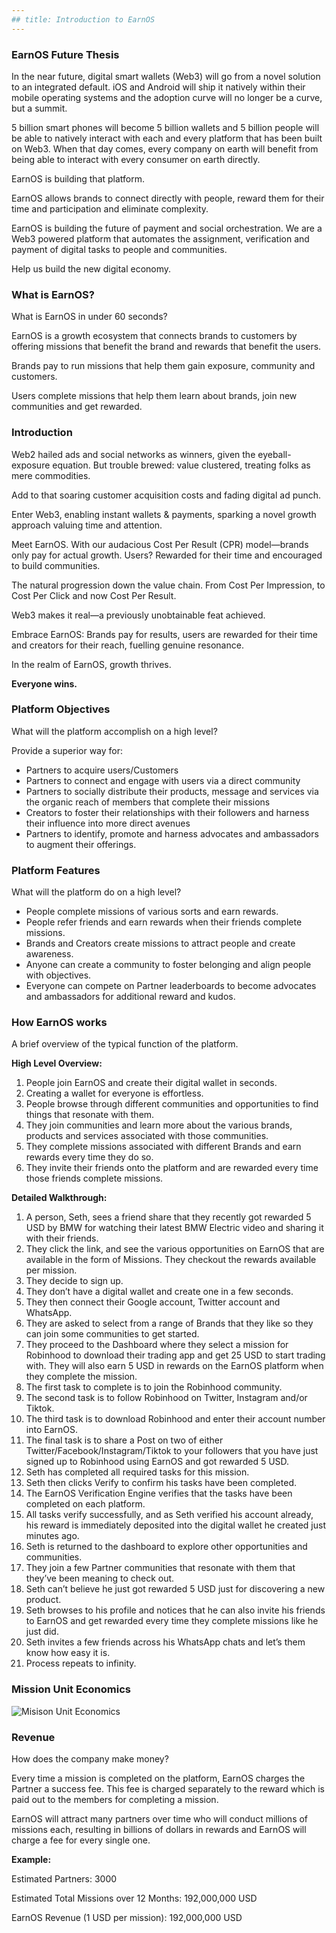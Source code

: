 ```yaml
---
## title: Introduction to EarnOS
---
```


### EarnOS Future Thesis

In the near future, digital smart wallets (Web3) will go from a novel solution to an integrated default. iOS and Android will ship it natively within their mobile operating systems and the adoption curve will no longer be a curve, but a summit.

5 billion smart phones will become 5 billion wallets and 5 billion people will be able to natively interact with each and every platform that has been built on Web3.
When that day comes, every company on earth will benefit from being able to interact with every consumer on earth directly.

EarnOS is building that platform.

EarnOS allows brands to connect directly with people, reward them for their time and participation and eliminate complexity.

EarnOS is building the future of payment and social orchestration. We are a Web3 powered platform that automates the assignment, verification and payment of digital tasks to people and communities.

Help us build the new digital economy.

### What is EarnOS?

What is EarnOS in under 60 seconds?

EarnOS is a growth ecosystem that connects brands to customers by offering missions that benefit the brand and rewards that benefit the users.

Brands pay to run missions that help them gain exposure, community and customers.

Users complete missions that help them learn about brands, join new communities and get rewarded.

### Introduction

Web2 hailed ads and social networks as winners, given the eyeball-exposure equation. But trouble brewed: value clustered, treating folks as mere commodities.

Add to that soaring customer acquisition costs and fading digital ad punch.

Enter Web3, enabling instant wallets & payments, sparking a novel growth approach valuing time and attention.

Meet EarnOS. With our audacious Cost Per Result (CPR) model—brands only pay for actual growth. Users? Rewarded for their time and encouraged to build communities.

The natural progression down the value chain. From Cost Per Impression, to Cost Per Click and now Cost Per Result.

Web3 makes it real—a previously unobtainable feat achieved.

Embrace EarnOS: Brands pay for results, users are rewarded for their time and creators for their reach, fuelling genuine resonance.

In the realm of EarnOS, growth thrives.

**Everyone wins.**

### Platform Objectives

What will the platform accomplish on a high level?

Provide a superior way for:

- Partners to acquire users/Customers
- Partners to connect and engage with users via a direct community
- Partners to socially distribute their products, message and services via the organic reach of members that complete their missions
- Creators to foster their relationships with their followers and harness their influence into more direct avenues
- Partners to identify, promote and harness advocates and ambassadors to augment their offerings.

### Platform Features

What will the platform do on a high level?

- People complete missions of various sorts and earn rewards.
- People refer friends and earn rewards when their friends complete missions.
- Brands and Creators create missions to attract people and create awareness.
- Anyone can create a community to foster belonging and align people with objectives.
- Everyone can compete on Partner leaderboards to become advocates and ambassadors for additional reward and kudos.

### How EarnOS works

A brief overview of the typical function of the platform.

**High Level Overview:**

1. People join EarnOS and create their digital wallet in seconds.
2. Creating a wallet for everyone is effortless.
3. People browse through different communities and opportunities to find things that resonate with them.
4. They join communities and learn more about the various brands, products and services associated with those communities.
5. They complete missions associated with different Brands and earn rewards every time they do so.
6. They invite their friends onto the platform and are rewarded every time those friends complete missions.

**Detailed Walkthrough:**

1. A person, Seth, sees a friend share that they recently got rewarded 5 USD by BMW for watching their latest BMW Electric video and sharing it with their friends.
2. They click the link, and see the various opportunities on EarnOS that are available in the form of Missions. They checkout the rewards available per mission.
3. They decide to sign up.
4. They don’t have a digital wallet and create one in a few seconds.
5. They then connect their Google account, Twitter account and WhatsApp.
6. They are asked to select from a range of Brands that they like so they can join some communities to get started.
7. They proceed to the Dashboard where they select a mission for Robinhood to download their trading app and get 25 USD to start trading with. They will also earn 5 USD in rewards on the EarnOS platform when they complete the mission.
8. The first task to complete is to join the Robinhood community.
9. The second task is to follow Robinhood on Twitter, Instagram and/or Tiktok.
10. The third task is to download Robinhood and enter their account number into EarnOS.
11. The final task is to share a Post on two of either Twitter/Facebook/Instagram/Tiktok to your followers that you have just signed up to Robinhood using EarnOS and got rewarded 5 USD.
12. Seth has completed all required tasks for this mission.
13. Seth then clicks Verify to confirm his tasks have been completed.
14. The EarnOS Verification Engine verifies that the tasks have been completed on each platform.
15. All tasks verify successfully, and as Seth verified his account already, his reward is immediately deposited into the digital wallet he created just minutes ago.
16. Seth is returned to the dashboard to explore other opportunities and communities.
17. They join a few Partner communities that resonate with them that they’ve been meaning to check out.
18. Seth can’t believe he just got rewarded 5 USD just for discovering a new product.
19. Seth browses to his profile and notices that he can also invite his friends to EarnOS and get rewarded every time they complete missions like he just did.
20. Seth invites a few friends across his WhatsApp chats and let’s them know how easy it is.
21. Process repeats to infinity.

### Mission Unit Economics

<img src="/images/mue.png" alt="Misison Unit Economics" />

### Revenue

How does the company make money?

Every time a mission is completed on the platform, EarnOS charges the Partner a success fee. This fee is charged separately to the reward which is paid out to the members for completing a mission.

EarnOS will attract many partners over time who will conduct millions of missions each, resulting in billions of dollars in rewards and EarnOS will charge a fee for every single one.

**Example:**

Estimated Partners: 3000

Estimated Total Missions over 12 Months: 192,000,000 USD

EarnOS Revenue (1 USD per mission): 192,000,000 USD
